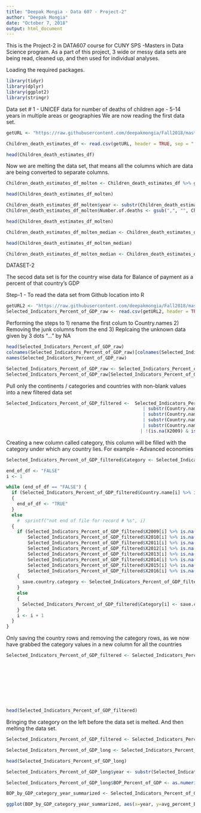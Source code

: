 ```yaml
---
title: "Deepak Mongia - Data 607 - Project-2"
author: "Deepak Mongia"
date: "October 7, 2018"
output: html_document
---
```


This is the Project-2 in DATA607 course for CUNY SPS -Masters in Data Science program.
As a part of this project, 3 wide or messy data sets are being read, cleaned up, and then used for individual analyses.

Loading the required packages.
```r
library(tidyr)
library(dplyr)
library(ggplot2)
library(stringr)
```

Data set # 1 - UNICEF data for number of deaths of children age - 5-14 years in multiple areas or geographies
We are now reading the first data set.
```r
getURL <- "https://raw.githubusercontent.com/deepakmongia/Fall2018/master/Number_of_deaths_estimates-childresn-age-5-14.csv"

Children_death_estimates_df <- read.csv(getURL, header = TRUE, sep = ",", skip = 1)

head(Children_death_estimates_df)
```

Now we are melting the data set, that means all the columns which are data are being converted to separate columns.
```r
Children_death_estimates_df_molten <- Children_death_estimates_df %>% gather("year", "Number.of.deaths", 3:7)

head(Children_death_estimates_df_molten)
```

```r
Children_death_estimates_df_molten$year <- substr(Children_death_estimates_df_molten$year, 2, 5)
Children_death_estimates_df_molten$Number.of.deaths <- gsub(",", "", Children_death_estimates_df_molten$Number.of.deaths)

head(Children_death_estimates_df_molten)
```

```r
Children_death_estimates_df_molten_median <- Children_death_estimates_df_molten %>% filter(Children_death_estimates_df_molten$Uncertainty.bounds. == "Median", Children_death_estimates_df_molten$Region.Name != "World")

head(Children_death_estimates_df_molten_median)
```

```r
Children_death_estimates_df_molten_median <- Children_death_estimates_df_molten_median %>% arrange(Region.Name, year)
```




DATASET-2

The secod data set is for the country wise data for Balance of payment as a percent of that country's GDP

Step-1 - To read the data set from Github location into R
```r
getURL2 <- "https://raw.githubusercontent.com/deepakmongia/Fall2018/master/Selected_Indicators_Percent_of_GDP.csv"
Selected_Indicators_Percent_of_GDP_raw <- read.csv(getURL2, header = TRUE, sep = ",", skip = 3)
```

Performing the steps to
1) rename the first colum  to Country.names
2) Removing the junk columns from the end
3) Replcaing the unknown data given by 3 dots "..." by NA
```r
head(Selected_Indicators_Percent_of_GDP_raw)
colnames(Selected_Indicators_Percent_of_GDP_raw)[colnames(Selected_Indicators_Percent_of_GDP_raw) == "X"] = "Country.name"
names(Selected_Indicators_Percent_of_GDP_raw)

Selected_Indicators_Percent_of_GDP_raw <- Selected_Indicators_Percent_of_GDP_raw %>% select(1:9)
Selected_Indicators_Percent_of_GDP_raw[Selected_Indicators_Percent_of_GDP_raw == "..."] <- NA
```

Pull only the continents / categories and countries with non-blank values into a new filtered data set
```r
Selected_Indicators_Percent_of_GDP_filtered <-  Selected_Indicators_Percent_of_GDP_raw %>% filter((substr(Country.name,1,8) == "Advanced" | substr(Country.name,1,4) == "Euro"
                                                   | substr(Country.name,1,8) == "Emerging" | substr(Country.name,1,3) == "CIS"
                                                   | substr(Country.name,1,6) == "Middle" | substr(Country.name,1,11) == "Sub-Saharan"
                                                   | substr(Country.name,1,5) == "CEMAC" | substr(Country.name,1,5) == "WAEMU" 
                                                   | substr(Country.name,1,7) == "Western" | substr(Country.name,1,4) == "ECCU")
                                                  | !(is.na(X2009) & is.na(X2010) & is.na(X2011) & is.na(X2012) & is.na(X2013) & is.na(X2014) & is.na(X2015) & is.na(X2016)))


```

Creating a new column called category, this column will be filled with the category under which any country lies. For example - Advanced economies
```r
Selected_Indicators_Percent_of_GDP_filtered$Category <- Selected_Indicators_Percent_of_GDP_filtered$Country.name

end_of_df <- "FALSE"
i <- 1

while (end_of_df == "FALSE") {
  if (Selected_Indicators_Percent_of_GDP_filtered$Country.name[i] %>% is.na())
  {
    end_of_df <- "TRUE"
  }
  else
    #  sprintf("not end of file for record # %s", i)
  {
    if (Selected_Indicators_Percent_of_GDP_filtered$X2009[i] %>% is.na() &
        Selected_Indicators_Percent_of_GDP_filtered$X2010[i] %>% is.na() &
        Selected_Indicators_Percent_of_GDP_filtered$X2011[i] %>% is.na() &
        Selected_Indicators_Percent_of_GDP_filtered$X2012[i] %>% is.na() &
        Selected_Indicators_Percent_of_GDP_filtered$X2013[i] %>% is.na() &
        Selected_Indicators_Percent_of_GDP_filtered$X2014[i] %>% is.na() &
        Selected_Indicators_Percent_of_GDP_filtered$X2015[i] %>% is.na() &
        Selected_Indicators_Percent_of_GDP_filtered$X2016[i] %>% is.na())
    {
      save.country.category <- Selected_Indicators_Percent_of_GDP_filtered$Country.name[i]
    }
    else
    {
      Selected_Indicators_Percent_of_GDP_filtered$Category[i] <- save.country.category
    }
    i <- i + 1 
  }
}

```


Only saving the country rows and removing the category rows, as we now have grabbed the category values in a new column for all the countries
```r
Selected_Indicators_Percent_of_GDP_filtered <- Selected_Indicators_Percent_of_GDP_filtered %>% filter(!(Selected_Indicators_Percent_of_GDP_filtered$X2009 %>% is.na() &
                                                                                                          Selected_Indicators_Percent_of_GDP_filtered$X2010 %>% is.na() &
                                                                                                          Selected_Indicators_Percent_of_GDP_filtered$X2011 %>% is.na() &
                                                                                                          Selected_Indicators_Percent_of_GDP_filtered$X2012 %>% is.na() &
                                                                                                          Selected_Indicators_Percent_of_GDP_filtered$X2013 %>% is.na() &
                                                                                                          Selected_Indicators_Percent_of_GDP_filtered$X2014 %>% is.na() &
                                                                                                          Selected_Indicators_Percent_of_GDP_filtered$X2015 %>% is.na() &
                                                                                                          Selected_Indicators_Percent_of_GDP_filtered$X2016 %>% is.na()))


head(Selected_Indicators_Percent_of_GDP_filtered)
```

Bringing the category on the left before the data set is melted. And then melting the data set.
```r
Selected_Indicators_Percent_of_GDP_filtered <- Selected_Indicators_Percent_of_GDP_filtered[, c(1,10,2:9)]

Selected_Indicators_Percent_of_GDP_long <- Selected_Indicators_Percent_of_GDP_filtered %>% gather("year", "BOP_Percent_of_GDP", 3:10)

head(Selected_Indicators_Percent_of_GDP_long)
```

```r
Selected_Indicators_Percent_of_GDP_long$year <- substr(Selected_Indicators_Percent_of_GDP_long$year, 2,5)

Selected_Indicators_Percent_of_GDP_long$BOP_Percent_of_GDP <- as.numeric(Selected_Indicators_Percent_of_GDP_long$BOP_Percent_of_GDP)

BOP_by_GDP_category_year_summarized <- Selected_Indicators_Percent_of_GDP_long %>% group_by(Category, year) %>% summarize(avg_percent_BOP=round(mean(BOP_Percent_of_GDP, na.rm = TRUE),2))

ggplot(BOP_by_GDP_category_year_summarized, aes(x=year, y=avg_percent_BOP, fill=Category)) + geom_bar(position = "dodge", stat = "identity")
```

